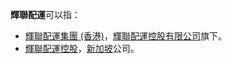 '''輝聯配運'''可以指：

*[[輝聯配運集團_(香港)|輝聯配運集團 (香港)]]，[[輝聯配運控股有限公司|輝聯配運控股有限公司]]旗下。
*[[輝聯配運控股|輝聯配運控股]]，[[新加坡|新加坡]]公司。

{{消歧义|cat=四字消歧义}}